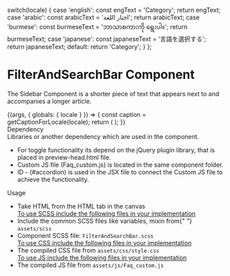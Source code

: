 
  switch(locale) {
    case 'english': const engText = 'Category'; return engText;
    case 'arabic': const arabicText = 'اختار اللغة'; return arabicText;
    case 'burmese': const burmeseText = 'ဘာသာစကားကို ရွေးပါ။'; return burmeseText;
    case 'japanese': const japaneseText = '言語を選択する'; return japaneseText;
    default: return 'Category';
  }
};


<Meta title="Organism/FilterAndSearchBar" />

<style>{`
 .subheading {
    font-weight: 700;
    font-size: 24px;
    color: #031c2d;
    letter-spacing: 1.5px;
    line-height: 24px;
    margin-bottom: 12px;
    margin-top: 40px;
  }
  .sbdocs .sbdocs-p,
  .sbdocs .sbdocs-li{
    font-size: 1rem;
  }
  .css-1gh4yjl {
    font-size: 1rem;
  }
`}</style>

# FilterAndSearchBar Component

The Sidebar Component is a shorter piece of text that appears next to and accompanies a longer article.

<Story name="FilterAndSearchBar">
  {(args, { globals: { locale } }) => {
    const caption = getCaptionForLocale(locale);
    return (
      <FilterAndSearchBar text={caption}></FilterAndSearchBar>
    );
  }}
</Story>

<div className="subheading">Dependency</div>
Libraries or another dependency which are used in the component.
<ul>
  <li>
    For toggle functionality its depend on the jQuery plugin library, that is
    placed in preview-head.html file.
  </li>
  <li>
    Custom JS file (Faq_custom.js) is located in the same component folder.
  </li>
  <li>
    ID - (#accordion) is used in the JSX file to connect the Custom JS file to
    achieve the functionality.
  </li>
</ul>

<div className="subheading">Usage</div>
<ul>
  <li>Take HTML from the HTML tab in the canvas</li>
  <u>To use SCSS include the following files in your implementation</u>
  <li>
    Include the common SCSS files like variables, mixin from{" "}
    <code>assets/scss</code>
  </li>
  <li>
    Component SCSS file: <code>FilterAndSearchBar.scss</code>
  </li>
  <u>To use CSS include the following files in your implementation</u>
  <li>
    The compiled CSS file from <code>assets/css/style.css</code>
  </li>
  <u>To use JS include the following files in your implementation</u>
  <li>
    The compiled JS file from <code>assets/js/Faq_custom.js</code>
  </li>
</ul>
